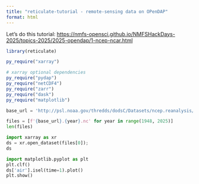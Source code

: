 ```yaml
---
title: "reticulate-tutorial - remote-sensing data on OPenDAP"
format: html
---
```


Let's do this tutorial: <https://nmfs-opensci.github.io/NMFSHackDays-2025/topics-2025/2025-opendap/1-ncep-ncar.html>

```r
library(reticulate)

py_require("xarray")

# xarray optional dependencies
py_require("pydap")
py_require("netCDF4")
py_require("zarr")
py_require("dask")
py_require("matplotlib")
```

```python
base_url = 'http://psl.noaa.gov/thredds/dodsC/Datasets/ncep.reanalysis/surface/air.sig995'

files = [f'{base_url}.{year}.nc' for year in range(1948, 2025)]
len(files)
```

```python
import xarray as xr
ds = xr.open_dataset(files[0]);
ds
```

```python
import matplotlib.pyplot as plt
plt.clf()
ds['air'].isel(time=1).plot()
plt.show()
```